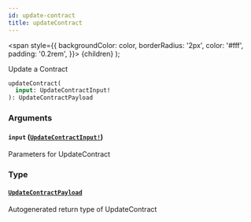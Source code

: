 ```yaml
---
id: update-contract
title: updateContract
---
```


<span
style={{
      backgroundColor: color,
      borderRadius: '2px',
      color: '#fff',
      padding: '0.2rem',
    }}>
{children}
</span>
);

Update a Contract

```graphql
updateContract(
  input: UpdateContractInput!
): UpdateContractPayload

```

### Arguments

#### `input` ([`UpdateContractInput!`](/api/inputs/update-contract-input))

Parameters for UpdateContract

### Type

#### [`UpdateContractPayload`](/api/objects/update-contract-payload)

Autogenerated return type of UpdateContract
